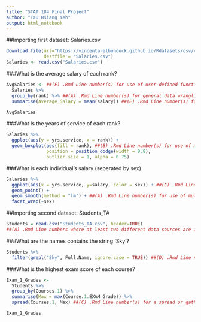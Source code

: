 ```yaml
---
title: "STAT 184 Final Project"
author: "Tzu Hsiang Yeh"
output: html_notebook
---
```


##Importing first dataset: Salaries.csv

```r
download.file(url="https://vincentarelbundock.github.io/Rdatasets/csv/carData/Salaries.csv",
              destfile = "Salaries.csv")
Salaries <- read.csv("Salaries.csv")
```


###What is the average salary of each rank?

```r
AvgSalaries <- ##(F) .Rmd Line number(s) for use of user-defined functions:
  Salaries %>%
  group_by(rank) %>% ##(A) .Rmd Line number(s) for general data wrangling:
  summarise(Average_Salary = mean(salary)) ##(E) .Rmd Line number(s) for use of reduction and/or transformation functions:

AvgSalaries
```

###What is the years of service of each rank?

```r
Salaries %>%
  ggplot(aes(y = yrs.service, x = rank)) + 
  geom_boxplot(aes(fill = rank), ##(B) .Rmd Line number(s) for use of multiple aesthetics:
               position = position_dodge(width = 0.8), 
               outlier.size = 1, alpha = 0.75)
```

###What is each individual's salary (seperated by sex)

```r
Salaries %>%
  ggplot(aes(x = yrs.service, y=salary, color = sex)) + ##(C) .Rmd Line number(s) for use of layered graphics:
  geom_point() +
  geom_smooth(method = "lm") + ##(A) .Rmd Line number(s) for use of mulitple different geoms:
  facet_wrap(~sex)
```

##Importing second dataset: Students_TA

```r
Students = read.csv("Students_TA.csv", header=TRUE)
##(A) .Rmd Line numbers where at least two different data sources are imported:
```

###What are the names contains the string 'Sky'?

```r
Students %>%
  filter(grepl("Sky", Full.Name, ignore.case = TRUE)) ##(D) .Rmd Line number(s) for use of regular expressions:
```

###What is the highest exam score of each course?

```r
Exam_1_Grades <-
  Students %>%
  group_by(Courses.1) %>%
  summarise(Max = max(Course.1.EXAM_Grade)) %>%
  spread(Courses.1, Max) ##(C) .Rmd Line number(s) for a spread or gather operation (or equivalent):

Exam_1_Grades
```

